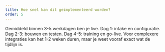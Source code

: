```yaml
---
title: Hoe snel kan dit geïmplementeerd worden?
order: 5
---
```

Gemiddeld binnen 3-5 werkdagen ben je live. Dag 1: intake en configuratie. Dag 2-3: bouwen en testen. Dag 4-5: training en go-live. Voor complexere integraties kan het 1-2 weken duren, maar je weet vooraf exact wat de tijdlijn is.

